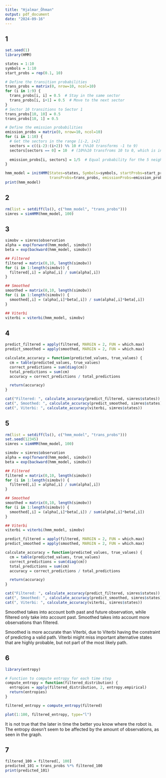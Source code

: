 ```yaml
---
title: "Hjalmar_Öhman"
output: pdf_document
date: "2024-09-16"
---
```


## 1
```r
set.seed(1)
library(HMM)

states = 1:10
symbols = 1:10
start_probs = rep(0.1, 10)

# Define the transition probabilities
trans_probs = matrix(0, nrow=10, ncol=10)
for (i in 1:9) {
  trans_probs[i, i] = 0.5  # Stay in the same sector
  trans_probs[i, i+1] = 0.5  # Move to the next sector
}
# Sector 10 transitions to Sector 1
trans_probs[10, 10] = 0.5
trans_probs[10, 1] = 0.5

# Define the emission probabilities
emission_probs = matrix(0, nrow=10, ncol=10)
for (i in 1:10) {
  # Get the sectors in the range [i-2, i+2]
  sectors = c((i-2):(i+2)) %% 10 # (%%10 transforms -1 to 9)
  sectors[sectors == 0] = 10  # (10%%10 transfroms 10 to 0, which is incorrect.)
  
  emission_probs[i, sectors] = 1/5  # Equal probability for the 5 neighboring sectors
}

hmm_model = initHMM(States=states, Symbols=symbols, startProbs=start_probs, 
                    transProbs=trans_probs, emissionProbs=emission_probs)
print(hmm_model)
```

## 2
```r
rm(list = setdiff(ls(), c("hmm_model", "trans_probs")))
simres = simHMM(hmm_model, 100)
```

## 3
```r
simobv = simres$observation
alpha = exp(forward(hmm_model, simobv))
beta = exp(backward(hmm_model, simobv))

## Filtered
filtered = matrix(0,10, length(simobv))
for (i in 1:length(simobv)) {
  filtered[,i] = alpha[,i] / sum(alpha[,i])
}

## Smoothed
smoothed = matrix(0,10, length(simobv))
for (i in 1:length(simobv)) {
  smoothed[,i] = (alpha[,i]*beta[,i]) / sum(alpha[,i]*beta[,i])
}

## Viterbi
viterbi = viterbi(hmm_model, simobv)
```


## 4
```r
predict_filtered = apply(filtered, MARGIN = 2, FUN = which.max)
predict_smoothed = apply(smoothed, MARGIN = 2, FUN = which.max)

calculate_accuracy = function(predicted_values, true_values) {
  cm = table(predicted_values, true_values)
  correct_predictions = sum(diag(cm))
  total_predictions = sum(cm)
  accuracy = correct_predictions / total_predictions

  return(accuracy)
}

cat("Filtered: ", calculate_accuracy(predict_filtered, simres$states))
cat(", Smoothed: ", calculate_accuracy(predict_smoothed, simres$states))
cat(", Viterbi: ", calculate_accuracy(viterbi, simres$states))
```

## 5
```r
rm(list = setdiff(ls(), c("hmm_model", "trans_probs")))
set.seed(12345)
simres = simHMM(hmm_model, 100)

simobv = simres$observation
alpha = exp(forward(hmm_model, simobv))
beta = exp(backward(hmm_model, simobv))

## Filtered
filtered = matrix(0,10, length(simobv))
for (i in 1:length(simobv)) {
  filtered[,i] = alpha[,i] / sum(alpha[,i])
}

## Smoothed
smoothed = matrix(0,10, length(simobv))
for (i in 1:length(simobv)) {
  smoothed[,i] = (alpha[,i]*beta[,i]) / sum(alpha[,i]*beta[,i])
}

## Viterbi
viterbi = viterbi(hmm_model, simobv)

predict_filtered = apply(filtered, MARGIN = 2, FUN = which.max)
predict_smoothed = apply(smoothed, MARGIN = 2, FUN = which.max)

calculate_accuracy = function(predicted_values, true_values) {
  cm = table(predicted_values, true_values)
  correct_predictions = sum(diag(cm))
  total_predictions = sum(cm)
  accuracy = correct_predictions / total_predictions

  return(accuracy)
}

cat("Filtered: ", calculate_accuracy(predict_filtered, simres$states))
cat(", Smoothed: ", calculate_accuracy(predict_smoothed, simres$states))
cat(", Viterbi: ", calculate_accuracy(viterbi, simres$states))
```

Smoothed takes into account both past and future observation, while filtered only take into account past. Smoothed takes into account more observations than filtered.

Smoothed is more accurate than Viterbi, due to Viterbi having the constraint of predicting a valid path. Viterbi might miss important alternative states that are highly probable, but not part of the most likely path.

## 6
```r
library(entropy)

# Function to compute entropy for each time step
compute_entropy = function(filtered_distribution) {
  entropies = apply(filtered_distribution, 2, entropy.empirical)
  return(entropies)
}

filtered_entropy = compute_entropy(filtered)

plot(1:100, filtered_entropy, type="l")

```

It is not true that the later in time the better you know where the robot is. The entropy doesn't seem to be affected by the amount of observations, as seen in the graph.

## 7

```r
filtered_100 = filtered[, 100]
predicted_101 = trans_probs %*% filtered_100
print(predicted_101)

```